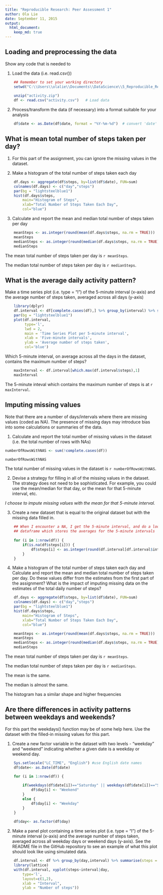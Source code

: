 ```yaml
---
title: "Reproducible Research: Peer Assessment 1"
author: Ola Lie
date: September 11, 2015
output:
  html_document:
    keep_md: true
---
```


## Loading and preprocessing the data
Show any code that is needed to

1. Load the data (i.e. read.csv())


```r

    ## Remember to set your working directory
    setwd("C:\\Users\\olalie\\Documents\\DataScience\\5_Reproducible_Research\\COUSE_PROJECTS\\RepData_PeerAssessment1")
    
    unzip("activity.zip")        
    df <- read.csv("activity.csv")   # Load data
```
2. Process/transform the data (if necessary) into a format suitable for your analysis

```r
    df$date <- as.Date(df$date, format = "%Y-%m-%d")  # convert 'date' from factor to date
```

## What is mean total number of steps taken per day?
1. For this part of the assignment, you can ignore the missing values in the dataset.

2. Make a histogram of the total number of steps taken each day

```r
    df.days <- aggregate(df$steps, by=list(df$date), FUN=sum)
    colnames(df.days) <- c("day","steps")
    par(bg = "lightsteelblue1")
    hist(df.days$steps,
        main="Histogram of Steps",
        xlab="Total Number of Steps Taken Each Day",
        col="blue")
```

3. Calculate and report the mean and median total number of steps taken per day

```r
    meanSteps <- as.integer(round(mean(df.days$steps, na.rm = TRUE)))
    meanSteps
    medianSteps <- as.integer(round(median(df.days$steps, na.rm = TRUE)))
    medianSteps
```

The mean total number of steps taken per day is `r meanSteps`.

The median total number of steps taken per day is `r medianSteps`.

## What is the average daily activity pattern?

Make a time series plot (i.e. type = "l") of the 5-minute interval (x-axis) and the average number of steps taken, averaged across all days (y-axis)

```r
    library(dplyr)
    df.interval <- df[complete.cases(df),] %>% group_by(interval) %>% summarise(steps = mean(steps))
    par(bg = "lightsteelblue1")
    plot(df.interval,
         type='l',
         lwd = 2,
         main = 'Time Series Plot per 5-minute interval',
         xlab = 'Five-minute intervals',
         ylab = 'Average number of steps taken',
         col='blue')
```

Which 5-minute interval, on average across all the days in the dataset, contains the maximum number of steps?

```r
    maxInterval <- df.interval[which.max(df.interval$steps),1]
    maxInterval
```

The 5-minute inteval which contains the maximum number of steps is at `r  maxInterval`.

## Imputing missing values
Note that there are a number of days/intervals where there are missing values (coded as NA). The presence of missing days may introduce bias into some calculations or summaries of the data.

1. Calculate and report the total number of missing values in the dataset (i.e. the total number of rows with NAs)

```r
numberOfRowsWithNAS <- sum(!complete.cases(df))

numberOfRowsWithNAS
```

The total number of missing values in the dataset is `r numberOfRowsWithNAS`.

2. Devise a strategy for filling in all of the missing values in the dataset. The strategy does not need to be sophisticated. For example, you could use the mean/median for that day, or the mean for that 5-minute interval, etc.

*I choose to impute missing values with the mean for that 5-minute interval.*

3. Create a new dataset that is equal to the original dataset but with the missing data filled in.

```r
    ## When I encounter a NA, I get the 5-minute interval, and do a lookup in the
    ## dataframe which stores the averages for the 5-minute intervals
    
    for (i in 1:nrow(df)) {
        if(is.na(df$steps[i])) {
            df$steps[i] <- as.integer(round(df.interval[df.interval$interval==df[i,c("interval")],c("steps")]))
        }
    }
```

4. Make a histogram of the total number of steps taken each day and Calculate and report the mean and median total number of steps taken per day. Do these values differ from the estimates from the first part of the assignment? What is the impact of imputing missing data on the estimates of the total daily number of steps?

```r
    df.days <- aggregate(df$steps, by=list(df$date), FUN=sum)
    colnames(df.days) <- c("day","steps")
    par(bg = "lightsteelblue1")
    hist(df.days$steps,
        main="Histogram of Steps",
        xlab="Total Number of Steps Taken Each Day",
        col="blue")

    meanSteps <- as.integer(round(mean(df.days$steps, na.rm = TRUE)))
    meanSteps
    medianSteps <- as.integer(round(median(df.days$steps, na.rm = TRUE)))
    medianSteps
```

The mean total number of steps taken per day is `r meanSteps`.

The median total number of steps taken per day is `r medianSteps`.

The mean is the same.

The median is almost the same.

The histogram has a similar shape and higher frequencies

## Are there differences in activity patterns between weekdays and weekends?

For this part the weekdays() function may be of some help here. Use the dataset with the filled-in missing values for this part.

1. Create a new factor variable in the dataset with two levels - "weekday" and "weekend" indicating whether a given date is a weekday or weekend day.

```r
    Sys.setlocale("LC_TIME", "English") #use English date names
    df$date<- as.Date(df$date)

    for (i in 1:nrow(df)) {
        
        if(weekdays(df$date[i])=="Saturday" || weekdays(df$date[i])=="Sunday") {
            df$day[i] <- "Weekend"
        }
        else {
            df$day[i] <- "Weekday"
        }
    }
    
    df$day<- as.factor(df$day)
```

2. Make a panel plot containing a time series plot (i.e. type = "l") of the 5-minute interval (x-axis) and the average number of steps taken, averaged across all weekday days or weekend days (y-axis). See the README file in the GitHub repository to see an example of what this plot should look like using simulated data.

```r
    df.interval <- df %>% group_by(day,interval) %>% summarise(steps = mean(steps))
    library(lattice)
    with(df.interval, xyplot(steps~interval|day,
        type='l',
        layout=c(1,2),
        xlab = "Interval", 
        ylab = "Number of steps"))
```
